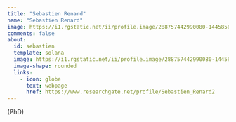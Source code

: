 ```yaml
---
title: "Sebastien Renard"
name: "Sebastien Renard"
image: https://i1.rgstatic.net/ii/profile.image/288757442990080-1445856547205_Q512/Sebastien_Renard2.jpg
comments: false
about: 
  id: sebastien
  template: solana
  image: https://i1.rgstatic.net/ii/profile.image/288757442990080-1445856547205_Q512/Sebastien_Renard2.jpg
  image-shape: rounded
  links: 
    - icon: globe
      text: webpage
      href: https://www.researchgate.net/profile/Sebastien_Renard2
---
```


::: {#sebastien}
(PhD)
:::

